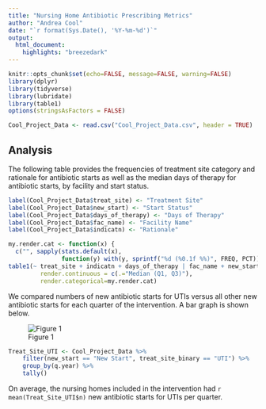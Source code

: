 ```yaml
---
title: "Nursing Home Antibiotic Prescribing Metrics"
author: "Andrea Cool"
date: "`r format(Sys.Date(), '%Y-%m-%d')`"
output: 
  html_document:
    highlights: "breezedark"
---
```

<!--
	Suppress all code chunks
-->
```r
knitr::opts_chunk$set(echo=FALSE, message=FALSE, warning=FALSE)
library(dplyr)
library(tidyverse)
library(lubridate)
library(table1)
options(stringsAsFactors = FALSE)
```

```r
Cool_Project_Data <- read.csv("Cool_Project_Data.csv", header = TRUE)

 ```

## Analysis
The following table provides the frequencies of treatment site category and rationale for antibiotic starts as well as the median days of therapy for antibiotic starts, by facility and start status. 

<!--
  Create a table for facility characteristics.
-->
```r

label(Cool_Project_Data$treat_site) <- "Treatment Site"
label(Cool_Project_Data$new_start) <- "Start Status"
label(Cool_Project_Data$days_of_therapy) <- "Days of Therapy"
label(Cool_Project_Data$fac_name) <- "Facility Name"
label(Cool_Project_Data$indicatn) <- "Rationale"

my.render.cat <- function(x) {
  c("", sapply(stats.default(x), 
               function(y) with(y, sprintf("%d (%0.1f %%)", FREQ, PCT))))}
table1(~ treat_site + indicatn + days_of_therapy | fac_name + new_start, data = Cool_Project_Data,
         render.continuous = c(.="Median (Q1, Q3)"),
         render.categorical=my.render.cat)
```


We compared numbers of new antibiotic starts for UTIs versus all other new antibiotic starts for each quarter of the intervention. A bar graph is shown below. 

![Figure 1](fig1.png)

```r
Treat_Site_UTI <- Cool_Project_Data %>%
    filter(new_start == "New Start", treat_site_binary == "UTI") %>% 
    group_by(q.year) %>% 
    tally()
```

On average, the nursing homes included in the intervention had `r mean(Treat_Site_UTI$n)` new antibiotic starts for UTIs per quarter.

